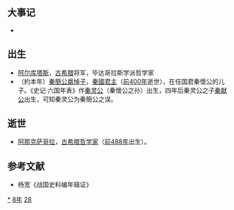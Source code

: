 {{yearTOC|-428|[[周考王|周考王]]十三年 [[魯元公|魯元公]]九年 [[齊宣公|齊宣公]]二十八年 [[晉幽公|晉幽公]]六年 [[趙襄子|趙襄子]]四十八年 [[秦懷公|秦懷公]]元年 [[楚簡王|楚簡王]]四年 [[宋昭公|宋昭公]]四十一年 [[衛昭公|衛昭公]]四年 [[鄭共公|鄭共公]]二十七年 [[燕閔公|燕閔公]]十一年  越王[[朱勾|朱勾]]二十年}}

== 大事记 ==
*

== 出生 ==
*[[阿尔库塔斯|阿尔库塔斯]]，[[古希腊|古希腊]]将军，毕达哥拉斯学派哲学家
*（約本年）[[秦簡公|秦簡公嬴悼子]]，[[秦國君主|秦國君主]]（[[前400年|前400年]]逝世），在任国君秦懷公的儿子。《史记·六国年表》作[[秦灵公|秦灵公]]（秦懷公之孙）出生，四年后秦灵公之子[[秦献公|秦献公]]出生，可知秦灵公为秦簡公之误。

== 逝世 ==
*[[阿那克萨哥拉|阿那克萨哥拉]]，[[古希腊|古希腊]][[哲学家|哲学家]]（[[前488年|前488年]]出生）。

== 参考文献 ==
*杨宽《战国史料编年辑证》
{{Wikisource year mention}}


[[Category:前428年|*]]
[[Category:前420年代|8年]]
[[Category:前5世纪各年|28]]